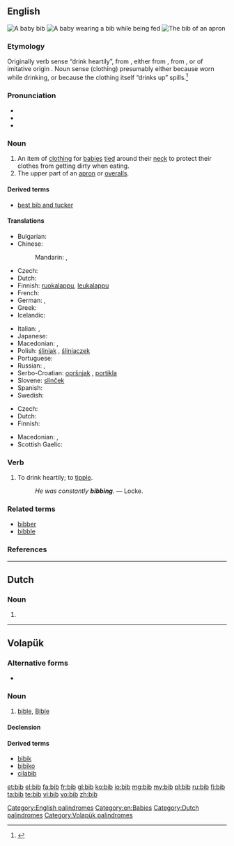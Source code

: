 ==English==
{{wikipedia|Bib (garment)|Bib}}
[[File:Bib 1 (PSF).png|thumb|A baby '''bib''']]
[[File:Baby eating baby food.jpg|thumb|A baby wearing a '''bib''' while being fed]]
[[File:Bib 2 (PSF).png|thumb|The '''bib''' of an apron]]

===Etymology===
Originally verb sense “drink heartily”, from {{etyl|enm}} {{term|bibben|lang=enm}}, either from {{etyl|la}} {{term|bibo|bibō|I drink|lang=la}}, from {{etyl|ine-pro|en}} {{recons|peh₃-|lang=ine-pro}}, or of imitative origin {{onomatopoeia}}. Noun sense (clothing) presumably either because worn while drinking, or because the clothing itself “drinks up” spills.<ref>{{R:Online Etymology Dictionary}}</ref>

===Pronunciation===
* {{audio|en-us-bib.ogg|Audio (US)}}
* {{IPA|/bɪb/}}
* {{rhymes|ɪb}}

===Noun===
{{en-noun}}

# An item of [[clothing]] for [[baby|babies]] [[tie]]d around their [[neck]] to protect their clothes from getting dirty when eating.
# The upper part of an [[apron]] or [[overalls]].

====Derived terms====
* [[best bib and tucker]]

====Translations====
{{trans-top|item of clothing for babies}}
* Bulgarian: {{t-|bg|лигавче}}
* Chinese:
*: Mandarin: {{t|cmn|圍兜|sc=Hani}}, {{t|cmn|围兜|tr=wéidōu|sc=Hani}}
* Czech: {{t-|cs|bryndák|m}}
* Dutch: {{t-|nl|slabbetje}}
* Finnish: [[ruokalappu]], [[leukalappu]]
* French: {{t+|fr|bavoir|m}}
* German: {{t+|de|Lätzchen|n}}, {{t+|de|Latz|m}}
* Greek: {{t+|el|σαλιάρα|f|tr=saliára|sc=Grek}}
* Icelandic: {{t+|is|smekkur|m}}
{{trans-mid}}
* Italian: {{t-|it|bavaglino|m}}, {{t-|it|bavaglio|m}}
* Japanese: {{t-|ja|ビブ|tr=bibu|sc=Jpan}}
* Macedonian: {{t-|mk|лигавче|n|tr=lígavče}}, {{t-|mk|портикла|f|tr=pórtikla}}
* Polish: [[śliniak]] {{m}}, [[śliniaczek]] {{m}}
* Portuguese: {{t-|pt|babador}}
* Russian: {{t+|ru|нагрудник|m|tr=nagrúdnik|sc=Cyrl}}, {{t+|ru|слюнявчик|m|tr=sljunjávčik|sc=Cyrl}}
* Serbo-Croatian: [[opršnjak]] {{m}}, [[portikla]] {{f}}
* Slovene: [[slinček]] {{m}}
* Spanish: {{t+|es|babero|m}}
* Swedish: {{t+|sv|haklapp|c}}
{{trans-bottom}}

{{trans-top|upper part of an apron or overalls}}
* Czech: {{t-|cs|lacl|m}}
* Dutch: {{t-|nl|borstje, salopette}}
* Finnish: {{t-|fi|rintalappu}}
{{trans-mid}}
* Macedonian: {{t-|mk|лигавче|n|tr=lígavče}}, {{t-|mk|портикла|f|tr=pórtikla}}
* Scottish Gaelic: {{t-|gd|biob|m}}
{{trans-bottom}}

===Verb===
{{en-verb|bib|b|ed}}

# {{archaic}} To drink heartily; to [[tipple]].
#: ''He was constantly '''bibbing'''.'' &mdash; Locke.

===Related terms===
* [[bibber]]
* [[bibble]]

===References===
<references/>

[[Category:English palindromes]]
[[Category:en:Babies]]

----

==Dutch==

===Noun===
{{nl-noun|f|-|-}}

# {{abbreviation of|bibliotheek|nocap=1|lang=nl}}

[[Category:Dutch palindromes]]

----

==Volapük==

===Alternative forms===
* {{l|vo|Bib}}

===Noun===
{{vo-noun}}

# [[bible]], [[Bible]]

====Declension====
{{vo-decl-noun}}

====Derived terms====
* [[bibik]]
* [[bibiko]]
* [[cilabib]]

[[Category:Volapük palindromes]]

[[et:bib]]
[[el:bib]]
[[fa:bib]]
[[fr:bib]]
[[gl:bib]]
[[ko:bib]]
[[io:bib]]
[[mg:bib]]
[[my:bib]]
[[pl:bib]]
[[ru:bib]]
[[fi:bib]]
[[ta:bib]]
[[te:bib]]
[[vi:bib]]
[[vo:bib]]
[[zh:bib]]